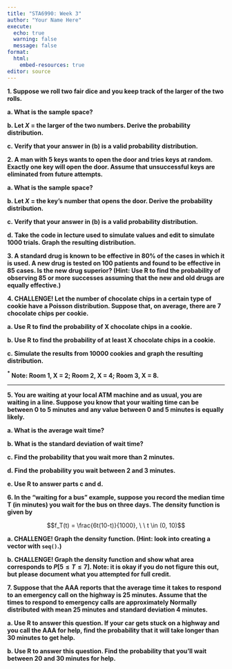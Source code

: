 ```yaml
---
title: "STA6990: Week 3"
author: "Your Name Here"
execute:
  echo: true
  warning: false
  message: false
format: 
  html:
    embed-resources: true
editor: source
---
```


**1. Suppose we roll two fair dice and you keep track of the larger of the two rolls.**

**a. What is the sample space?**
    
**b. Let $X$ = the larger of the two numbers. Derive the probability distribution.**

**c. Verify that your answer in (b) is a valid probability distribution.**

**2. A man with 5 keys wants to open the door and tries keys at random. Exactly one key will open the door. Assume that unsuccessful keys are eliminated from future attempts.**

**a. What is the sample space?**

**b. Let $X$ = the key's number that opens the door. Derive the probability distribution.**

**c. Verify that your answer in (b) is a valid probability distribution.**

**d. Take the code in lecture used to simulate values and edit to simulate 1000 trials. Graph the resulting distribution.**

**3. A standard drug is known to be effective in 80% of the cases in which it is used. A new drug is tested on 100 patients and found to be effective in 85 cases. Is the new drug superior? (Hint: Use R to find the probability of observing 85 or more successes assuming that the new and old drugs are equally effective.)**

**4. CHALLENGE! Let the number of chocolate chips in a certain type of cookie have a Poisson distribution. Suppose that, on average, there are 7 chocolate chips per cookie.**

**a. Use R to find the probability of X chocolate chips in a cookie.**

**b. Use R to find the probability of at least X chocolate chips in a cookie.**

**c. Simulate the results from 10000 cookies and graph the resulting distribution.**

**$^*$ Note: Room 1, X = 2; Room 2, X = 4; Room 3, X = 8.**

---

**5. You are waiting at your local ATM machine and as usual, you are waiting in a line. Suppose you know that your waiting time can be between 0 to 5 minutes and any value between 0 and 5 minutes is equally likely.**

**a. What is the average wait time?**

**b. What is the standard deviation of wait time?**

**c. Find the probability that you wait more than 2 minutes.**

**d. Find the probability you wait between 2 and 3 minutes.**

**e. Use R to answer parts c and d.**

**6. In the "waiting for a bus" example, suppose you record the median time T (in minutes) you wait for the bus on three days. The density function is given by**

$$f_T(t) = \frac{6t(10-t)}{1000}, \ \ t \in (0, 10)$$

**a. CHALLENGE! Graph the density function. (Hint: look into creating a vector with `seq()`.)**

**b. CHALLENGE! Graph the density function and show what area corresponds to $P[5 \le T \le 7]$. Note: it is okay if you do not figure this out, but please document what you attempted for full credit.**

**7. Suppose that the AAA reports that the average time it takes to respond to an emergency call on the highway is 25 minutes. Assume that the times to respond to emergency calls are approximately Normally distributed with mean 25 minutes and standard deviation 4 minutes.**

**a. Use R to answer this question. If your car gets stuck on a highway and you call the AAA for help, find the probability that it will take longer than 30 minutes to get help.**

**b. Use R to answer this question. Find the probability that you’ll wait between 20 and 30 minutes for help.**


